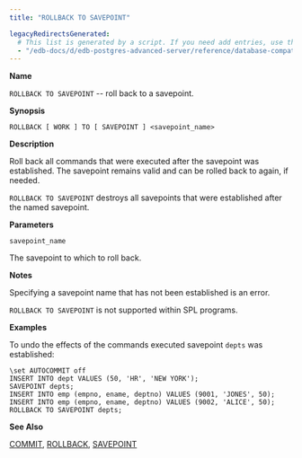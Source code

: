 ```yaml
---
title: "ROLLBACK TO SAVEPOINT"

legacyRedirectsGenerated:
  # This list is generated by a script. If you need add entries, use the `legacyRedirects` key.
  - "/edb-docs/d/edb-postgres-advanced-server/reference/database-compatibility-for-oracle-developers-sql-guide/13/rollback_to_savepoint.html"
---
```


<div id="rollback_to_savepoint" class="registered_link"></div>

**Name**

`ROLLBACK TO SAVEPOINT` -- roll back to a savepoint.

**Synopsis**

```text
ROLLBACK [ WORK ] TO [ SAVEPOINT ] <savepoint_name>
```

**Description**

Roll back all commands that were executed after the savepoint was established. The savepoint remains valid and can be rolled back to again, if needed.

`ROLLBACK TO SAVEPOINT` destroys all savepoints that were established after the named savepoint.

**Parameters**

`savepoint_name`

 The savepoint to which to roll back.

**Notes**

Specifying a savepoint name that has not been established is an error.

`ROLLBACK TO SAVEPOINT` is not supported within SPL programs.

**Examples**

To undo the effects of the commands executed savepoint `depts` was established:

```text
\set AUTOCOMMIT off
INSERT INTO dept VALUES (50, 'HR', 'NEW YORK');
SAVEPOINT depts;
INSERT INTO emp (empno, ename, deptno) VALUES (9001, 'JONES', 50);
INSERT INTO emp (empno, ename, deptno) VALUES (9002, 'ALICE', 50);
ROLLBACK TO SAVEPOINT depts;
```

**See Also**

[COMMIT](19_commit/#commit), [ROLLBACK](68_rollback/#rollback), [SAVEPOINT](70_savepoint/#savepoint)

